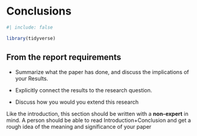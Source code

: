 # Conclusions

```r
#| include: false

library(tidyverse)
```

::: callout-note
## From the report requirements

-   Summarize what the paper has done, and discuss the implications of your Results.

-   Explicitly connect the results to the research question.

-   Discuss how you would you extend this research

Like the introduction, this section should be written with a **non-expert** in mind. A person should be able to read Introduction+Conclusion and get a rough idea of the meaning and significance of your paper
:::
